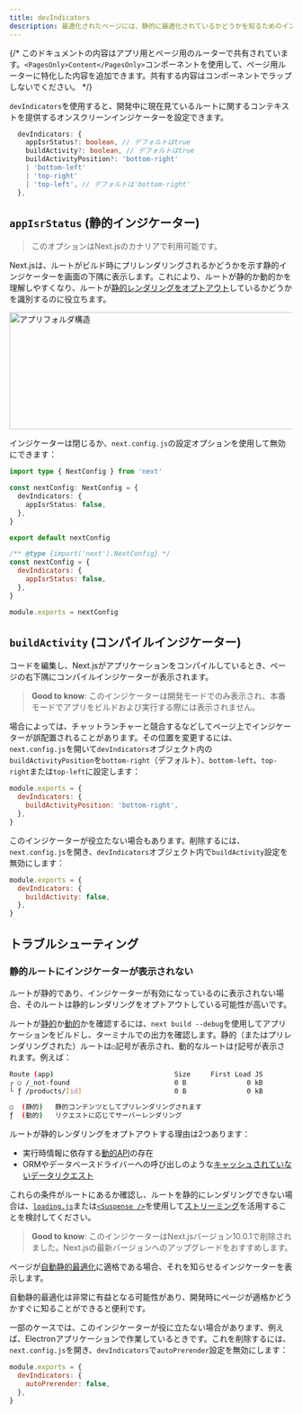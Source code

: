 ```yaml
---
title: devIndicators
description: 最適化されたページには、静的に最適化されているかどうかを知るためのインジケーターが含まれています。ここでオプトアウトすることができます。
---
```


{/* このドキュメントの内容はアプリ用とページ用のルーターで共有されています。`<PagesOnly>Content</PagesOnly>`コンポーネントを使用して、ページ用ルーターに特化した内容を追加できます。共有する内容はコンポーネントでラップしないでください。 */}

<AppOnly>

`devIndicators`を使用すると、開発中に現在見ているルートに関するコンテキストを提供するオンスクリーンインジケーターを設定できます。

```ts title="Types"
  devIndicators: {
    appIsrStatus?: boolean, // デフォルトはtrue
    buildActivity?: boolean, // デフォルトはtrue
    buildActivityPosition?: 'bottom-right'
    | 'bottom-left'
    | 'top-right'
    | 'top-left', // デフォルトは'bottom-right'
  },
```

## `appIsrStatus` (静的インジケーター)

> このオプションはNext.jsのカナリアで利用可能です。

Next.jsは、ルートがビルド時にプリレンダリングされるかどうかを示す静的インジケーターを画面の下隅に表示します。これにより、ルートが静的か動的かを理解しやすくなり、ルートが[静的レンダリングをオプトアウト](#static-route-not-showing-the-indicator)しているかどうかを識別するのに役立ちます。

<Image
  alt="アプリフォルダ構造"
  srcLight="/docs/light/static-indicator.png"
  srcDark="/docs/dark/static-indicator.png"
  width="1600"
  height="208"
/>

インジケーターは閉じるか、`next.config.js`の設定オプションを使用して無効にできます：

<Tabs>
<TabItem value="ts" label="TypeScript">

```ts title="next.config.ts" switcher
import type { NextConfig } from 'next'

const nextConfig: NextConfig = {
  devIndicators: {
    appIsrStatus: false,
  },
}

export default nextConfig
```
</TabItem>
<TabItem value="js" label="JavaScript">

```js title="next.config.js" switcher
/** @type {import('next').NextConfig} */
const nextConfig = {
  devIndicators: {
    appIsrStatus: false,
  },
}

module.exports = nextConfig
```
</TabItem>
</Tabs>


## `buildActivity` (コンパイルインジケーター)

コードを編集し、Next.jsがアプリケーションをコンパイルしているとき、ページの右下隅にコンパイルインジケーターが表示されます。

> **Good to know**: このインジケーターは開発モードでのみ表示され、本番モードでアプリをビルドおよび実行する際には表示されません。

場合によっては、チャットランチャーと競合するなどしてページ上でインジケーターが誤配置されることがあります。その位置を変更するには、`next.config.js`を開いて`devIndicators`オブジェクト内の`buildActivityPosition`を`bottom-right`（デフォルト）、`bottom-left`、`top-right`または`top-left`に設定します：

```js title="next.config.js"
module.exports = {
  devIndicators: {
    buildActivityPosition: 'bottom-right',
  },
}
```

このインジケーターが役立たない場合もあります。削除するには、`next.config.js`を開き、`devIndicators`オブジェクト内で`buildActivity`設定を無効にします：

```js title="next.config.js"
module.exports = {
  devIndicators: {
    buildActivity: false,
  },
}
```

## トラブルシューティング

### 静的ルートにインジケーターが表示されない

ルートが静的であり、インジケーターが有効になっているのに表示されない場合、そのルートは静的レンダリングをオプトアウトしている可能性が高いです。

ルートが[静的](/docs/app/building-your-application/rendering/server-components#static-rendering-default)か[動的](/docs/app/building-your-application/rendering/server-components#dynamic-rendering)かを確認するには、`next build --debug`を使用してアプリケーションをビルドし、ターミナルでの出力を確認します。静的（またはプリレンダリングされた）ルートは`○`記号が表示され、動的なルートは`ƒ`記号が表示されます。例えば：

```bash title="Build Output"
Route (app)                              Size     First Load JS
┌ ○ /_not-found                          0 B               0 kB
└ ƒ /products/[id]                       0 B               0 kB

○  (静的)   静的コンテンツとしてプリレンダリングされます
ƒ  (動的)   リクエストに応じてサーバーレンダリング
```

ルートが静的レンダリングをオプトアウトする理由は2つあります：

- 実行時情報に依存する[動的API](/docs/app/building-your-application/rendering/server-components#dynamic-functions)の存在
- ORMやデータベースドライバーへの呼び出しのような[キャッシュされていないデータリクエスト](/docs/app/building-your-application/data-fetching/fetching)

これらの条件がルートにあるか確認し、ルートを静的にレンダリングできない場合は、[`loading.js`](/docs/app/api-reference/file-conventions/loading)または[`<Suspense />`](https://react.dev/reference/react/Suspense)を使用して[ストリーミング](/docs/app/building-your-application/routing/loading-ui-and-streaming#what-is-streaming)を活用することを検討してください。

</AppOnly>

<PagesOnly>

> **Good to know**: このインジケーターはNext.jsバージョン10.0.1で削除されました。Next.jsの最新バージョンへのアップグレードをおすすめします。

ページが[自動静的最適化](/docs/pages/building-your-application/rendering/automatic-static-optimization)に適格である場合、それを知らせるインジケーターを表示します。

自動静的最適化は非常に有益となる可能性があり、開発時にページが適格かどうかすぐに知ることができると便利です。

一部のケースでは、このインジケーターが役に立たない場合があります、例えば、Electronアプリケーションで作業しているときです。これを削除するには、`next.config.js`を開き、`devIndicators`で`autoPrerender`設定を無効にします：

```js title="next.config.js"
module.exports = {
  devIndicators: {
    autoPrerender: false,
  },
}
```

</PagesOnly>